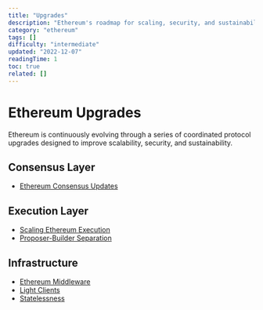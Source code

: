 ```yaml
---
title: "Upgrades"
description: "Ethereum's roadmap for scaling, security, and sustainability through coordinated protocol upgrades."
category: "ethereum"
tags: []
difficulty: "intermediate"
updated: "2022-12-07"
readingTime: 1
toc: true
related: []
---
```


# Ethereum Upgrades

Ethereum is continuously evolving through a series of coordinated protocol upgrades designed to improve scalability, security, and sustainability.

## Consensus Layer

* [Ethereum Consensus Updates](/ethereum/consensus-updates)

## Execution Layer

* [Scaling Ethereum Execution](/ethereum/scaling)
* [Proposer-Builder Separation](/ethereum/pbs)

## Infrastructure

* [Ethereum Middleware](/ethereum/middleware)
* [Light Clients](/ethereum/light-clients)
* [Statelessness](/ethereum/statelessness)

